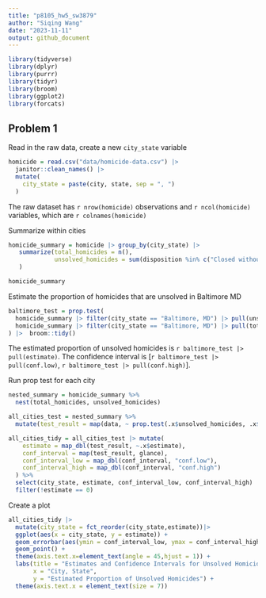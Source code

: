 ```yaml
---
title: "p8105_hw5_sw3879"
author: "Siqing Wang"
date: "2023-11-11"
output: github_document
---
```


```r
library(tidyverse)
library(dplyr)
library(purrr)
library(tidyr)
library(broom)
library(ggplot2)
library(forcats)
```

## Problem 1

Read in the raw data, create a new `city_state` variable
```r
homicide = read.csv("data/homicide-data.csv") |> 
  janitor::clean_names() |> 
  mutate(
    city_state = paste(city, state, sep = ", ")
  )
```

The raw dataset has `r nrow(homicide)` observations and `r ncol(homicide)` variables, which are `r colnames(homicide)`

Summarize within cities
```r
homicide_summary = homicide |> group_by(city_state) |> 
   summarize(total_homicides = n(),
             unsolved_homicides = sum(disposition %in% c("Closed without arrest", "Open/No arrest"))
   )

homicide_summary
```

Estimate the proportion of homicides that are unsolved in Baltimore MD
```r
baltimore_test = prop.test(
  homicide_summary |> filter(city_state == "Baltimore, MD") |> pull(unsolved_homicides),
  homicide_summary |> filter(city_state == "Baltimore, MD") |> pull(total_homicides)
) |>  broom::tidy()
```

The estimated proportion of unsolved homicides is `r baltimore_test |> pull(estimate)`. 
The confidence interval is [`r baltimore_test |> pull(conf.low)`, `r baltimore_test |> pull(conf.high)`].

Run prop test for each city
```r
nested_summary = homicide_summary %>%
  nest(total_homicides, unsolved_homicides)

all_cities_test = nested_summary %>%
  mutate(test_result = map(data, ~ prop.test(.x$unsolved_homicides, .x$total_homicides)))

all_cities_tidy = all_cities_test |> mutate(
    estimate = map_dbl(test_result, ~.x$estimate),
    conf_interval = map(test_result, glance),
    conf_interval_low = map_dbl(conf_interval, "conf.low"),
    conf_interval_high = map_dbl(conf_interval, "conf.high")
  ) %>%
  select(city_state, estimate, conf_interval_low, conf_interval_high) |> 
  filter(!estimate == 0)
```

Create a plot
```r
all_cities_tidy |> 
  mutate(city_state = fct_reorder(city_state,estimate))|>
  ggplot(aes(x = city_state, y = estimate)) + 
  geom_errorbar(aes(ymin = conf_interval_low, ymax = conf_interval_high)) +
  geom_point() +
  theme(axis.text.x=element_text(angle = 45,hjust = 1)) +
  labs(title = "Estimates and Confidence Intervals for Unsolved Homicides by City",
       x = "City, State",
       y = "Estimated Proportion of Unsolved Homicides") +
  theme(axis.text.x = element_text(size = 7))
```



